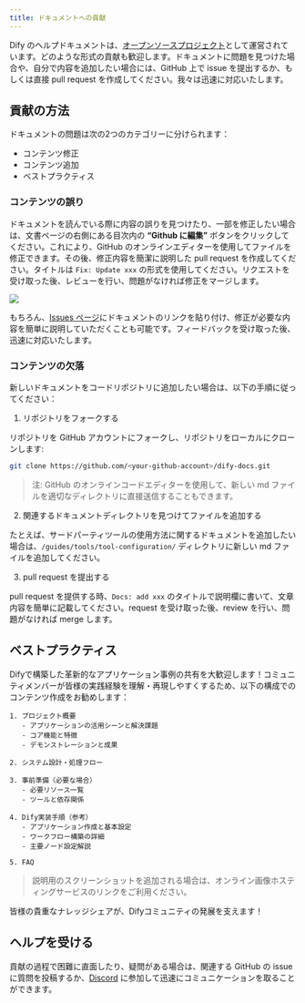 ```yaml
---
title: ドキュメントへの貢献
---
```



Dify のヘルプドキュメントは、[オープンソースプロジェクト](https://github.com/langgenius/dify-docs)として運営されています。どのような形式の貢献も歓迎します。ドキュメントに問題を見つけた場合や、自分で内容を追加したい場合には、GitHub 上で issue を提出するか、もしくは直接 pull request を作成してください。我々は迅速に対応いたします。

## 貢献の方法

ドキュメントの問題は次の2つのカテゴリーに分けられます：

* コンテンツ修正
* コンテンツ追加
* ベストプラクティス

### コンテンツの誤り

ドキュメントを読んでいる際に内容の誤りを見つけたり、一部を修正したい場合は、文書ページの右側にある目次内の **“Github に編集”** ボタンをクリックしてください。これにより、GitHub のオンラインエディターを使用してファイルを修正できます。その後、修正内容を簡潔に説明した pull request を作成してください。タイトルは `Fix: Update xxx` の形式を使用してください。リクエストを受け取った後、レビューを行い、問題がなければ修正をマージします。

![](../.gitbook/assets/jp-docs-contribution.png)

もちろん、[Issues ページ](https://github.com/langgenius/dify-docs/issues)にドキュメントのリンクを貼り付け、修正が必要な内容を簡単に説明していただくことも可能です。フィードバックを受け取った後、迅速に対応いたします。

### コンテンツの欠落

新しいドキュメントをコードリポジトリに追加したい場合は、以下の手順に従ってください：

1. リポジトリをフォークする

リポジトリを GitHub アカウントにフォークし、リポジトリをローカルにクローンします:

```bash
git clone https://github.com/<your-github-account>/dify-docs.git
```

> 注: GitHub のオンラインコードエディターを使用して、新しい md ファイルを適切なディレクトリに直接送信することもできます。

2. 関連するドキュメントディレクトリを見つけてファイルを追加する

たとえば、サードパーティツールの使用方法に関するドキュメントを追加したい場合は、`/guides/tools/tool-configuration/` ディレクトリに新しい md ファイルを追加してください。

3. pull request を提出する

pull request を提供する時、`Docs: add xxx` のタイトルで説明欄に書いて、文章内容を簡単に記載してください。request を受け取った後、review を行い、問題がなければ merge します。

## ベストプラクティス

Difyで構築した革新的なアプリケーション事例の共有を大歓迎します！コミュニティメンバーが皆様の実践経験を理解・再現しやすくするため、以下の構成でのコンテンツ作成をお勧めします：

```text
1. プロジェクト概要
   - アプリケーションの活用シーンと解決課題
   - コア機能と特徴
   - デモンストレーションと成果

2. システム設計・処理フロー

3. 事前準備（必要な場合）
   - 必要リソース一覧
   - ツールと依存関係

4. Dify実装手順（参考）
   - アプリケーション作成と基本設定
   - ワークフロー構築の詳細
   - 主要ノード設定解説

5. FAQ
```

>説明用のスクリーンショットを追加される場合は、オンライン画像ホスティングサービスのリンクをご利用ください。

皆様の貴重なナレッジシェアが、Difyコミュニティの発展を支えます！

## ヘルプを受ける

貢献の過程で困難に直面したり、疑問がある場合は、関連する GitHub の issue に質問を投稿するか、[Discord](https://discord.com/invite/8Tpq4AcN9c) に参加して迅速にコミュニケーションを取ることができます。
